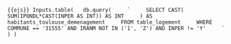 ```{{ojs}}
Inputs.table(
  db.query(
    `
    SELECT CAST(
      SUM(IPONDL*CAST(INPER AS INT)) AS INT
    ) AS habitants_toulouse_demenagement
    FROM table_logement
    WHERE COMMUNE == '31555' AND IRANM NOT IN ('1', 'Z') AND INPER != 'Y'
    `
  )
)
```



